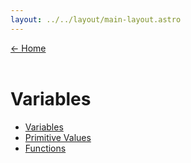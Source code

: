 ```yaml
---
layout: ../../layout/main-layout.astro
---
```

<a href="/">← Home </a> <br /> <br />

# Variables

- [Variables](./ocaml/variables)
- [Primitive Values](./ocaml/primitive-values)
- [Functions](./ocaml/functions)

